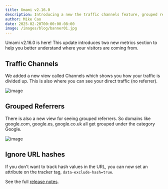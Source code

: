 ```yaml
---
title: Umami v2.16.0
description: Introducing a new the traffic channels feature, grouped referrers and more.
author: Mike Cao
date: 2025-02-20T00:00:00-08:00
image: /images/blog/banner01.jpg
---
```


Umami v2.16.0 is here! This update introduces two new metrics section to help you better understand where your visitors are coming from.

## Traffic Channels

We added a new view called Channels which shows you how your traffic is divided up. This is also where you can see your direct traffic (no referrer).

![image](/images/blog/screenshot-channels.png)

## Grouped Referrers

There is also a new view for seeing grouped referrers. So domains like google.com, google.es, google.co.uk all get grouped under the category Google.

![image](/images/blog/screenshot-grouped-referrers.png)

## Ignore URL hashes

If you don't want to track hash values in the URL, you can now set an attribute on the tracker tag, `data-exclude-hash=true`.


See the full [release notes](https://github.com/umami-software/umami/releases/tag/v2.16).
